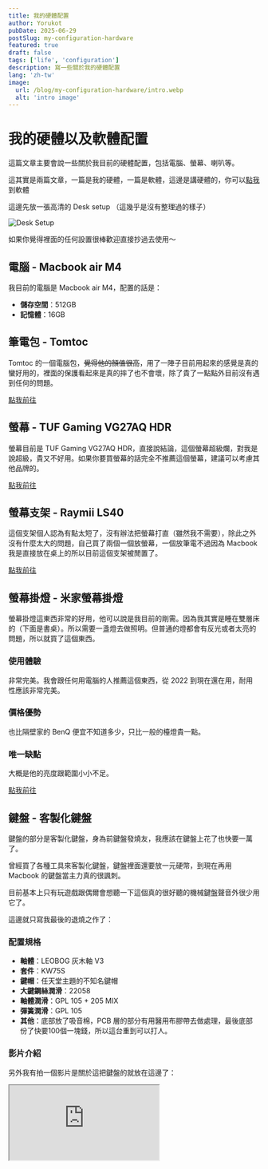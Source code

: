 ```yaml
---
title: 我的硬體配置
author: Yorukot
pubDate: 2025-06-29
postSlug: my-configuration-hardware
featured: true
draft: false
tags: ['life', 'configuration']
description: 寫一些關於我的硬體配置
lang: 'zh-tw'
image:
  url: /blog/my-configuration-hardware/intro.webp
  alt: 'intro image'
---
```


# 我的硬體以及軟體配置

這篇文章主要會說一些關於我目前的硬體配置，包括電腦、螢幕、喇叭等。

這其實是兩篇文章，一篇是我的硬體，一篇是軟體，這邊是講硬體的，你可以[點我](/zh-tw/blog/my-configuration-software/)到軟體

這邊先放一張高清的 Desk setup （這幾乎是沒有整理過的樣子）

![Desk Setup](/blog/my-configuration-hardware/desk-setup.webp)

如果你覺得裡面的任何設置很棒歡迎直接抄過去使用～

## 電腦 - Macbook air M4

我目前的電腦是 Macbook air M4，配置的話是：

- **儲存空間**：512GB
- **記憶體**：16GB

## 筆電包 - Tomtoc

Tomtoc 的一個電腦包，~~覺得他的顏值很高~~，用了一陣子目前用起來的感覺是真的蠻好用的，裡面的保護看起來是真的摔了也不會壞，除了貴了一點點外目前沒有遇到任何的問題。

[點我前往](https://www.tomtoc.com.tw/a14b02h-13mbp2016)

## 螢幕 - TUF Gaming VG27AQ HDR

螢幕目前是 TUF Gaming VG27AQ HDR，直接說結論，這個螢幕超級爛，對我是說超級，貴又不好用。如果你要買螢幕的話完全不推薦這個螢幕，建議可以考慮其他品牌的。

[點我前往](https://www.asus.com/tw/displays-desktops/monitors/tuf-gaming/tuf-gaming-vg27aq/)

## 螢幕支架 - Raymii LS40

這個支架個人認為有點太短了，沒有辦法把螢幕打直（雖然我不需要），除此之外沒有什麼太大的問題，自己買了兩個一個放螢幕，一個放筆電不過因為 Macbook 我是直接放在桌上的所以目前這個支架被閒置了。

[點我前往](https://store.raymii.com.tw/products/raymii-ls40-aluminum-monitor-arm)

## 螢幕掛燈 - 米家螢幕掛燈

螢幕掛燈這東西非常的好用，他可以說是我目前的剛需。因為我其實是睡在雙層床的（下面是書桌）。所以需要一盞燈去做照明。但普通的燈都會有反光或者太亮的問題，所以就買了這個東西。

### 使用體驗

非常完美。我會跟任何用電腦的人推薦這個東西，從 2022 到現在還在用，耐用性應該非常完美。

### 價格優勢

也比隔壁家的 BenQ 便宜不知道多少，只比一般的檯燈貴一點。

### 唯一缺點

大概是他的亮度跟範圍小小不足。

[點我前往](https://www.mi.com/tw/product/mi-computer-monitor-light-bar/)

## 鍵盤 - 客製化鍵盤

鍵盤的部分是客製化鍵盤，身為前鍵盤發燒友，我應該在鍵盤上花了也快要一萬了。

曾經買了各種工具來客製化鍵盤，鍵盤裡面還要放一元硬幣，到現在再用 Macbook 的鍵盤當主力真的很諷刺。

目前基本上只有玩遊戲跟偶爾會想聽一下這個真的很好聽的機械鍵盤聲音外很少用它了。

這邊就只寫我最後的退燒之作了：

### 配置規格

- **軸體**：LEOBOG 灰木軸 V3
- **套件**：KW75S
- **鍵帽**：任天堂主題的不知名鍵帽
- **大鍵鋼絲潤滑**：22058
- **軸體潤滑**：GPL 105 + 205 MIX
- **彈簧潤滑**：GPL 105
- **其他**：底部放了吸音棉，PCB 層的部分有用醫用布膠帶去做處理，最後底部份了快要100個一塊錢，所以這台重到可以打人。

### 影片介紹

另外我有拍一個影片是關於這把鍵盤的就放在這邊了：

<iframe
  src="https://www.youtube.com/embed/4iQG4aDgDxE"
  allowfullscreen/>

## 滑鼠 - Logitech G304

這個滑鼠用了快要 3 年了，基本上我其實沒有到很喜歡，但就將就著用，而且換成 Macbook 之後我使用滑鼠的時間大幅度下降。

### 主要缺點

- 需要換電池，經常用著用著就沒電了
- 用久之後似乎磨沙層被磨掉了，非常容易打油，用個幾分鐘就要擦一下

[點我前往](https://store.logitech.tw/products/g304)

## 喇叭 - Logitech Z2000

喇叭部分，我自己雖然有一點研究音響相關的東西，但是我自認為我是一個木耳，老實講聽不太出來有什麼區別，個人認為這個喇叭還算是可以，目前沒有遇到什麼太大的問題。

[點我前往](https://store.logitech.tw/products/z200-多媒體音箱2色)

## 耳罩耳機 - ROG STRIX GO 3.5mm

耳罩耳機的部分我是之前在蝦皮上逛到有人以蠻低的價格在賣這台，所以就買了。

### 使用評價

- **音質**：他的音質蠻糟糕的（聽的出來的糟糕）
- **麥克風**：至於麥克風的部分我其實不常用所以就不予置評了

如果你在考慮耳機的話我非常不建議這台，但他還是陪我到現在也快 3 年了。

[點我前往](https://rog.asus.com/tw/headsets-audio/headsets/3-5mm-headsets/rog-strix-go-core-model/)

## 藍芽入耳式耳機 - Liberty 4 NC

藍芽入耳式耳機這東西我自己用了非常多付（應該至少有 7 副左右），對這東西還算是有點經驗。這台的部分我老實講認為不是最好的。

### 詳細評價

- **音質**：音質部份我認為非常不錯。但音質很憑個人，建議可以找個現場試聽
- **降噪**：這台主打的其實是降噪，僅次於旗艦的降噪。我對降噪其實沒有這麼追求，對他的感受就是能用沒有太多評價
- **舒適度**：舒適度部分必須說我覺得蠻爛的，可能我自己的耳型不適合，經常戴著就鬆了，甚至會掉的那種
- **續航**：續航非常好，應該算是我用過這麼多耳機裡面最好的了，我可以從早上 7 點連著到晚上還有電，雖然沒有一直播放就是了

整體來講我覺得還不錯，但如果你想買的話我首推不會是這台就是了。

[點我前往](https://www.soundcore.com.tw/products/liberty-4-nc?)

## 麥克風 - RAZER Seiren Mini

這個麥克風應該也用了至少 3 年了，整體來講我覺得不錯，會推給其他人的那種。

### 使用評價

- **音質**：音質部分我認為還算是符合我的聲線，整體來說也沒有太多的雜音
- **實用性**：這台我要說的話唯一的缺點就是他沒有給一個實體的靜音按鈕。覺得應該要加上（新版有了）

### 總結

這個麥克風非常好，對的起他的價格，如果你要買的話我會推薦 V3，多了一個實體按鈕可以去做靜音，不要小看這個功能，這功能非常好用，軟體靜音跟實體的靜音絕對是實體靜音，尤其當你隨時會被 Gank 的時候。

[點我前往](https://www.razer.com/mena-en/streaming-microphones/razer-seiren-mini)

## 手機 - Oppo Reno5

痾，這台手機用了有一段時間了，簡單來講就是不會當機，我一般的需求都能滿足。但我**絕對**不推薦你買這個東西（比耳罩耳機更不推薦）。

當初買大概 12000 左右，最近有點想換 Google Pixel。

btw 這台他最近的更新連官方軟體都有廣告，我真的服了。

[點我前往](https://www.oppo.com/tw/smartphones/series-reno/reno5/specs)

---

硬體部分大概介紹到這邊，如果你覺得我還有什麼可以介紹讓你認識一下的話，歡迎下面留言。
